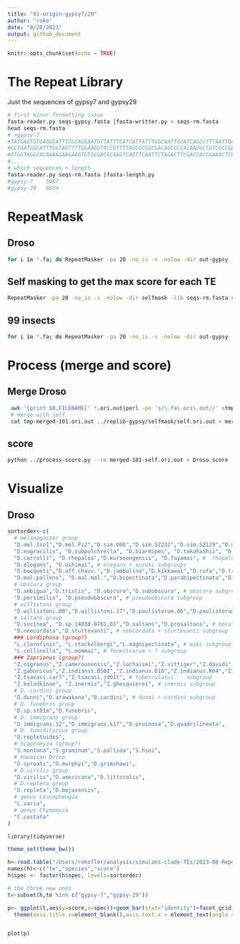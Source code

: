 ```yaml
---
title: "01-origin-gypsy7/29"
author: "roko"
date: "8/28/2023"
output: github_document
---
```


```r
knitr::opts_chunk$set(echo = TRUE)
```

# The Repeat Library

Just the sequences of gypsy7 and gypsy29



```bash
# first minor formatting issue
fasta-reader.py seqs-gypsy.fasta |fasta-writter.py > seqs-rm.fasta
head seqs-rm.fasta
# >gypsy-7
#TATGAGTGTGAGGCATTTCGCAGGAATGTTATTTCATCATTATTTGGCAATTGCATCAGCCTTTAATTGAGTTGCGATTG
#GCTGATGGCATTTGGTAGTTTTGGAAGGTACCGTTTTAGCGCGGCGACAGCGCCACAACGCTGTCGCCGAGCGTGGTTCG
#ATGGTAGGCACAAAAGAAGAAGTGTGCGACGCAAGTCAGTTCAATTCTAGACTTCGACCACCGAAACTCGCTGCGCGATT
#....
# which sequences + length
fasta-reader.py seqs-rm.fasta |fasta-length.py
#gypsy-7	5087
#gypsy-29	6634
```
# RepeatMask
## Droso
```bash
for i in *.fa; do RepeatMasker -pa 20 -no_is -s -nolow -dir out-gypsy -lib replib-gypsy/seqs-rm.fasta $i;done 
```
## Self masking to get the max score for each TE
```bash
RepeatMasker -pa 20 -no_is -s -nolow -dir selfmask -lib seqs-rm.fasta seqs-rm.fasta
```


## 99 insects
```bash
for i in *.fa; do RepeatMasker -pa 20 -no_is -s -nolow -dir out-gypsy -lib replib-gypsy/seqs-rm.fasta $i;done
```

# Process (merge and score)
## Merge Droso
```bash
 awk '{print $0,FILENAME}' *.ori.out|perl -pe 's/\.fa\.ori\.out//' >tmp-merged-101.ori.out
 # merge with self
 cat tmp-merged-101.ori.out ../replib-gypsy/selfmask/self.ori.out > merged-101-self.ori.out
```

## score
```bash
python ../process-score.py --rm merged-101-self.ori.out > Droso.score
```




# Visualize
## Droso
```R
sortorder<-c( 
  # melanogaster group
  "D.mel.Iso1","D.mel.Pi2","D.sim.006","D.sim.SZ232","D.sim.SZ129","D.mauritiana","D.sechellia", "D.yakuba", "D.teissieri.273.3","D.teissieri.ct02","D.erecta", # melanogaster subgroup
  "D.eugracilis", "D.subpulchrella", "D.biarmipes", "D.takahashii", "D.ficusphila", # several subroups
  "D.carrolli", "D.rhopaloa","D.kurseongensis", "D.fuyamai", #  rhopaloa subgroup
  "D.elegans", "D.oshimai", # elegans + suzuki subgroups
  "D.bocqueti","D.aff.chauv.","D.jambulina","D.kikkawai","D.rufa","D.triauraria", # montium subgroup
  "D.mal.pallens", "D.mal.mal.","D.bipectinata","D.parabipectinata","D.pseuan.pseuan.","D.pseuan.nigrens","D.ananassae","D.varians","D.ercepeae", # ananase subgroup
  # obscura group
  "D.ambigua","D.tristis", "D.obscura","D.subobscura", # obscura subgroup
  "D.persimilis", "D.pseudoobscura", # pseudoobscura subgroup
  # willistoni group 
  "D.willistoni.00","D.willistoni.17","D.paulistorum.06","D.paulistorum.12","D.tropicalis","D.insularis", "D.equinoxialis", # willistoni subgroup
  # saltans group
  "D.sucinea", "D.sp.14030-0761.01","D.saltans","D.prosaltans", # bocainensis + saltans subgroups
  "D.neocordata","D.sturtevanti", # neocordata + sturtevanti subgroup
  ### Lordiphosa (group?)
  "L.clarofinis", "L.stackelbergi","L.magnipectinata", # miki subgroup
  "L.collinella", "L.mommai", # fenestrarum + ? subgroup
  ### Zaprionus (group?)
  "Z.nigranus","Z.camerounensis","Z.lachaisei","Z.vittiger","Z.davidi","Z.taronus","Z.capensis", # vittiger subgroups
  "Z.gabonicus","Z.indianus.BS02","Z.indianus.D18","Z.indianus.R04","Z.indianus.V01","Z.africanus","Z.ornatus", # vittiger subgroup
  "Z.tsacasi.car7","Z.tsacasi.jd01t", # tuberculatus    subgroup
  "Z.kolodkinae", "Z.inermis","Z.ghesquierei", # inermis subgroup
  # D. cardini group
  "D.dunni","D.arawakana","D.cardini", # dunni + cardini subgroup
  # D. funebris group
  "D.sp.st01m","D.funebris",
  # D. immigrans group
  "D.immigrans.12","D.immigrans.k17","D.pruinosa","D.quadrilineata",
  # D. tumiditarsus group
  "D.repletoides",
  # Scaptomyza (group?)
  "S.montana","S.graminum","S.pallida","S.hsui",
  # Hawaiian Droso
  "D.sproati","D.murphyi","D.grimshawi",
  # D.virilis group
  "D.virilis","D.americana","D.littoralis",
  # D.repleta group
  "D.repleta","D.mojavensis",
  # genus Leucophengia
  "L.varia",
  # genus Chymomyza
  "C.costata"
)

library(tidyverse)

theme_set(theme_bw())

h<-read.table("/Users/rokofler/analysis/simulans-clade-TEs/2023-08-Repeatmask_Droso_insects/raw-ori-out/Droso.score",header=F)
names(h)<-c("te","species","score")
h$spec <- factor(h$spec, levels=sortorder)

# the three new ones
t<-subset(h,te %in% c("gypsy-7","gypsy-29"))

p<- ggplot(t,aes(y=score,x=spec))+geom_bar(stat="identity")+facet_grid(te~.)+ylab("similarity")+
  theme(axis.title.x=element_blank(),axis.text.x = element_text(angle = 90, vjust = 0.5, hjust=1,size=5))


plot(p)
```





